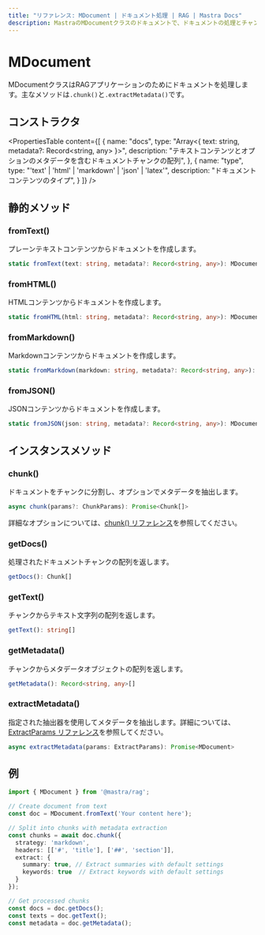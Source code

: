 ```yaml
---
title: "リファレンス: MDocument | ドキュメント処理 | RAG | Mastra Docs"
description: MastraのMDocumentクラスのドキュメントで、ドキュメントの処理とチャンク化を扱います。
---
```


# MDocument

MDocumentクラスはRAGアプリケーションのためにドキュメントを処理します。主なメソッドは`.chunk()`と`.extractMetadata()`です。

## コンストラクタ

<PropertiesTable
  content={[
    {
      name: "docs",
      type: "Array<{ text: string, metadata?: Record<string, any> }>",
      description: "テキストコンテンツとオプションのメタデータを含むドキュメントチャンクの配列",
    },
    {
      name: "type",
      type: "'text' | 'html' | 'markdown' | 'json' | 'latex'",
      description: "ドキュメントコンテンツのタイプ",
    }
  ]}
/>

## 静的メソッド

### fromText()

プレーンテキストコンテンツからドキュメントを作成します。

```typescript
static fromText(text: string, metadata?: Record<string, any>): MDocument
```

### fromHTML()

HTMLコンテンツからドキュメントを作成します。

```typescript
static fromHTML(html: string, metadata?: Record<string, any>): MDocument
```

### fromMarkdown() 

Markdownコンテンツからドキュメントを作成します。

```typescript
static fromMarkdown(markdown: string, metadata?: Record<string, any>): MDocument
```

### fromJSON()

JSONコンテンツからドキュメントを作成します。

```typescript
static fromJSON(json: string, metadata?: Record<string, any>): MDocument
```

## インスタンスメソッド

### chunk()

ドキュメントをチャンクに分割し、オプションでメタデータを抽出します。

```typescript
async chunk(params?: ChunkParams): Promise<Chunk[]>
```

詳細なオプションについては、[chunk() リファレンス](./chunk)を参照してください。

### getDocs()

処理されたドキュメントチャンクの配列を返します。

```typescript
getDocs(): Chunk[]
```

### getText()

チャンクからテキスト文字列の配列を返します。

```typescript
getText(): string[]
```

### getMetadata()

チャンクからメタデータオブジェクトの配列を返します。

```typescript
getMetadata(): Record<string, any>[]
```

### extractMetadata()

指定された抽出器を使用してメタデータを抽出します。詳細については、[ExtractParams リファレンス](./extract-params)を参照してください。

```typescript
async extractMetadata(params: ExtractParams): Promise<MDocument>
```

## 例

```typescript
import { MDocument } from '@mastra/rag';

// Create document from text
const doc = MDocument.fromText('Your content here');

// Split into chunks with metadata extraction
const chunks = await doc.chunk({
  strategy: 'markdown',
  headers: [['#', 'title'], ['##', 'section']],
  extract: {
    summary: true, // Extract summaries with default settings
    keywords: true  // Extract keywords with default settings
  }
});

// Get processed chunks
const docs = doc.getDocs();
const texts = doc.getText();
const metadata = doc.getMetadata();
```